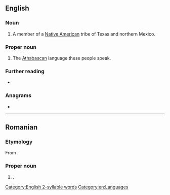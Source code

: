 {{also|lipan}}
==English==
{{wikipedia}}

===Noun===
{{en-noun|s|Lipan}}

# A member of a [[Native American]] tribe of Texas and northern Mexico.

===Proper noun===
{{en-proper noun}}

# The [[Athabascan]] language these people speak.

===Further reading===
* {{ethnologue|code=apl}}

===Anagrams===
* {{anagrams|en|a=ailnp|Aplin|Palin|Pinal|Plain|in lap|lapin|plain|plani-}}

[[Category:English 2-syllable words]]
[[Category:en:Languages]]

----

==Romanian==

===Etymology===
From {{m|ro|lipan}}.

===Proper noun===
{{ro-name|m}}

# {{surname|ro}}.
